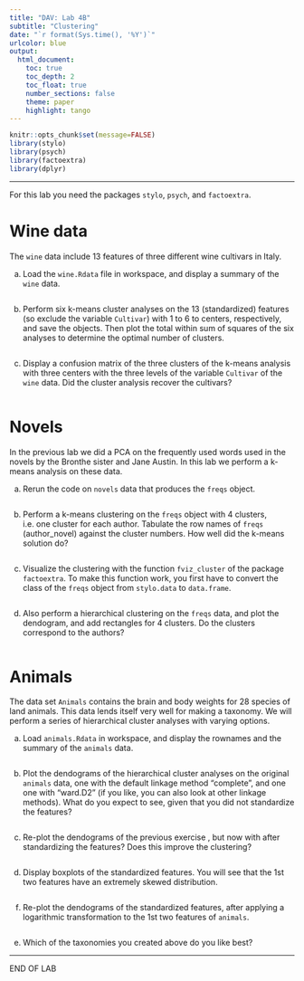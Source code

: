 ---
title: "DAV: Lab 4B"
subtitle: "Clustering"
date: "`r format(Sys.time(), '%Y')`"
urlcolor: blue
output: 
  html_document:
    toc: true
    toc_depth: 2
    toc_float: true
    number_sections: false
    theme: paper
    highlight: tango
---


```{r message = FALSE}
knitr::opts_chunk$set(message=FALSE)
library(stylo)
library(psych)
library(factoextra)
library(dplyr)
```

---


For this lab you need the packages `stylo`, `psych`, and `factoextra`.

# Wine data

The `wine` data include 13 features of three different wine cultivars in Italy. 

a. Load the `wine.Rdata` file in workspace, and display a summary of the `wine` data.

```{r}

```


b. Perform six k-means cluster analyses on the 13 (standardized) features (so exclude the variable `Cultivar`) with 1 to 6 to centers, respectively, and save the objects. Then plot the total within sum of squares of the six analyses to determine the optimal number of clusters.

```{r}

```

c. Display a confusion matrix of the three clusters of the k-means analysis with three centers with the three levels of the variable `Cultivar` of the `wine` data. Did the cluster analysis recover the cultivars?


```{r}

```


# Novels

In the previous lab we did a PCA on the frequently used  words used in the novels by the Bronthe sister and Jane Austin. In this lab we perform a k-means analysis on these data.

a. Rerun the code on `novels` data that produces the `freqs` object.   

```{r echo=F}

```


b. Perform a k-means clustering on the `freqs` object with 4 clusters, i.e. one cluster for each author. Tabulate the row names of `freqs` (author_novel) against the cluster numbers. How well did the k-means solution do?

```{r}

```

c. Visualize the clustering with the function `fviz_cluster` of the package `factoextra`. To make this function work, you first have to convert the class of the `freqs` object from `stylo.data` to `data.frame`. 

```{r}

```


d. Also perform a hierarchical clustering on the `freqs` data, and plot the dendogram, and add rectangles for 4 clusters. Do the clusters correspond to the authors?


```{r}

```


# Animals

The data set `Animals` contains the brain and body weights for 28 species of land animals. This data lends itself very well for making a taxonomy. We will perform a series of hierarchical cluster analyses with varying options. 


a. Load  `animals.Rdata` in workspace, and display the rownames and the summary of the `animals` data.

```{r}

```
b. Plot the dendograms of the hierarchical cluster analyses on the original `animals` data, one with the default  linkage method "complete", and one one with "ward.D2" (if you like, you can also look at other linkage methods). What do you expect to see, given that you did not standardize the features?

```{r}

```



c. Re-plot the dendograms of the previous exercise , but now with after standardizing the features? Does this improve the clustering?

```{r}

```

d. Display boxplots of the standardized features. You will see that the 1st two features have an extremely skewed distribution. 

```{r}

```

f. Re-plot the dendograms of the standardized features, after applying a logarithmic transformation to the 1st two features of `animals`. 

```{r}

```

e. Which of the  taxonomies you created above do you like best?

---

END OF LAB


































